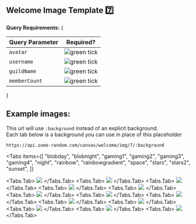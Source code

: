 
## Welcome Image Template 7️⃣

**Query Requirements:**
{

<table className="queryParamTable">
  <thead>
    <tr>
      <th>Query Parameter</th>
      <th>Required?</th>
    </tr>
  </thead>
  <tbody>
    <tr>
      <td>
        <Code>avatar</Code>
      </td>
      <td>
        <Image
          loading="lazy"
          style={{ margin: "auto" }}
          src={greenTickIcon}
          alt="green tick"
          width={16}
          height={16}
          quality="100"
        />
      </td>
    </tr>
    <tr>
      <td>
        <Code>username</Code>
      </td>
      <td>
        <Image
          loading="lazy"
          style={{ margin: "auto" }}
          src={greenTickIcon}
          alt="green tick"
          width={16}
          height={16}
          quality="100"
        />
      </td>
    </tr>
    <tr>
      <td>
        <Code>guildName</Code>
      </td>
      <td>
        <Image
          loading="lazy"
          style={{ margin: "auto" }}
          src={greenTickIcon}
          alt="green tick"
          width={16}
          height={16}
          quality="100"
        />
      </td>
    </tr>
    <tr>
      <td>
        <Code>memberCount</Code>
      </td>
      <td>
        <Image
          loading="lazy"
          style={{ margin: "auto" }}
          src={greenTickIcon}
          alt="green tick"
          width={16}
          height={16}
          quality="100"
        />
      </td>
    </tr>
  </tbody>
</table>
}

## Example images:

This url will use `:background` instead of an explicit background.<br />
Each tab below is a background you can use in place of this placeholder

```url filename="URL"
https://api.some-random.com/canvas/welcome/img/7/:background
```

<Tabs
  items={[
    "blobday",
    "blobnight",
    "gaming1",
    "gaming2",
    "gaming3",
    "gaming4",
    "night",
    "rainbow",
    "rainbowgradient",
    "space",
    "stars",
    "stars2",
    "sunset",
  ]}
>
  <Tabs.Tab>
    <Image
      src="/images/canvas/welcome/template-7/blobday.png"
      loading="lazy"
      width={1200}
      height={600}
    />
  </Tabs.Tab>
  <Tabs.Tab>
    <Image
      src="/images/canvas/welcome/template-7/blobnight.png"
      loading="lazy"
      width={1200}
      height={600}
    />
  </Tabs.Tab>
  <Tabs.Tab>
    <Image
      src="/images/canvas/welcome/template-7/gaming1.png"
      loading="lazy"
      width={1200}
      height={600}
    />
  </Tabs.Tab>
  <Tabs.Tab>
    <Image
      src="/images/canvas/welcome/template-7/gaming2.png"
      loading="lazy"
      width={1200}
      height={600}
    />
  </Tabs.Tab>
  <Tabs.Tab>
    <Image
      src="/images/canvas/welcome/template-7/gaming3.png"
      loading="lazy"
      width={1200}
      height={600}
    />
  </Tabs.Tab>
  <Tabs.Tab>
    <Image
      src="/images/canvas/welcome/template-7/gaming4.png"
      loading="lazy"
      width={1200}
      height={600}
    />
  </Tabs.Tab>
  <Tabs.Tab>
    <Image
      src="/images/canvas/welcome/template-7/night.png"
      loading="lazy"
      width={1200}
      height={600}
    />
  </Tabs.Tab>
  <Tabs.Tab>
    <Image
      src="/images/canvas/welcome/template-7/rainbow.png"
      loading="lazy"
      width={1200}
      height={600}
    />
  </Tabs.Tab>
  <Tabs.Tab>
    <Image
      src="/images/canvas/welcome/template-7/rainbowgradient.png"
      loading="lazy"
      width={1200}
      height={600}
    />
  </Tabs.Tab>
  <Tabs.Tab>
    <Image
      src="/images/canvas/welcome/template-7/space.png"
      loading="lazy"
      width={1200}
      height={600}
    />
  </Tabs.Tab>
  <Tabs.Tab>
    <Image
      src="/images/canvas/welcome/template-7/stars.png"
      loading="lazy"
      width={1200}
      height={600}
    />
  </Tabs.Tab>
  <Tabs.Tab>
    <Image
      src="/images/canvas/welcome/template-7/stars2.png"
      loading="lazy"
      width={1200}
      height={600}
    />
  </Tabs.Tab>
  <Tabs.Tab>
    <Image
      src="/images/canvas/welcome/template-7/sunset.png"
      loading="lazy"
      width={1200}
      height={600}
    />
  </Tabs.Tab>
</Tabs>